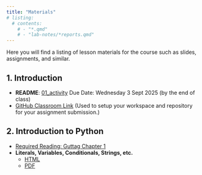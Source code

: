 ```yaml
---
title: "Materials"
# listing:
  # contents:
    # - "*.qmd"
    # - "lab-notes/*reports.qmd"
---
```

Here you will find a listing of lesson materials for the course such as slides, assignments, and similar.

<!-- ![](../graphics/levelup.png){width=10%} -->

## 1. Introduction
<!-- - _Specification Lab: CLI vs Script vs Notebook_ (20 Points)   -->
- **README**: [01_activity](https://github.com/CMPSC101Fall2025DataStructures/01_activity_maze/blob/main/README.md)
  Due Date: Wednesday 3 Sept 2025 (by the end of class)
- [GitHub Classroom Link](https://classroom.github.com/a/Xr8c08jx) (Used to setup your workspace and repository for your assignment submission.)

## 2. Introduction to Python

- [Required Reading: Guttag Chapter 1](https://mitpress.ublish.com/ebook/itcapup3-preview/12609/1)
- **Literals, Variables, Conditionals, Strings, etc. ** 
  - [HTML](2_introToPython.html) 
  -  [PDF](2_introToPython.pdf)
